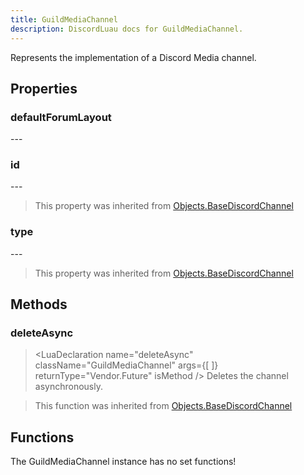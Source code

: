 ```yaml
---
title: GuildMediaChannel
description: DiscordLuau docs for GuildMediaChannel.
---
```

[//]: # (This file was automatically compiled through the Generator luau code under this repository)
[//]: # (if you want to edit the documentation of discord-luau, please write changes)
[//]: # (to the discord-luau repository itself, we extract the comments from discord-luau and translate)
[//]: # (them into markdown files that Nextra can interpret!)

[//]: # (----- DOCUMENT IMPORTS ----- )


[//]: # (----- DOCUMENT DESCRIPTION ----- )

Represents the implementation of a Discord Media channel.

[//]: # (----- DOCUMENT PROPERTIES ----- )

## Properties

### defaultForumLayout

<LuaProperty name="GuildMediaChannel.defaultForumLayout" type="number" />
---
	
### id

<LuaProperty name="GuildMediaChannel.id" type="string" />
---
	

> This property was inherited from [Objects.BaseDiscordChannel](Objects.BaseDiscordChannel)
### type

<LuaProperty name="GuildMediaChannel.type" type="number" />
---
	

> This property was inherited from [Objects.BaseDiscordChannel](Objects.BaseDiscordChannel)

[//]: # (----- DOCUMENT METHODS ----- )

## Methods

### deleteAsync

> <LuaDeclaration name="deleteAsync" className="GuildMediaChannel" args={[  ]} returnType="Vendor.Future" isMethod />
Deletes the channel asynchronously.

> This function was inherited from [Objects.BaseDiscordChannel](Objects.BaseDiscordChannel)

[//]: # (----- DOCUMENT FUNCTIONS ----- )

## Functions

The GuildMediaChannel instance has no set functions!

